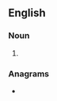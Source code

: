 ==English==

===Noun===
{{head|en|noun form}}

# {{plural of|mogul|lang=en}}

===Anagrams===
* {{anagrams|en|a=glmosu|glomus}}